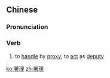 ==Chinese==
{{zh-forms}}

===Pronunciation===
{{zh-pron
|m=shǔlǐ
|c=cyu5 lei5
|mn=qz,xm:sú-lí/zz:sí-lí/qz:sír-lí
|cat=v
}}

===Verb===
{{zh-verb}}

# to [[handle]] by [[proxy]]; to [[act]] as [[deputy]]

[[ko:署理]]
[[zh:署理]]